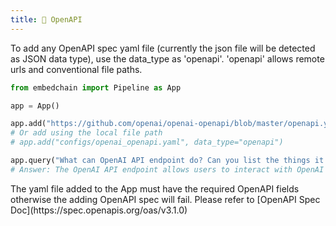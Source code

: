 ```yaml
---
title: 🙌 OpenAPI
---
```


To add any OpenAPI spec yaml file (currently the json file will be detected as JSON data type), use the data_type as 'openapi'. 'openapi' allows remote urls and conventional file paths.

```python
from embedchain import Pipeline as App

app = App()

app.add("https://github.com/openai/openai-openapi/blob/master/openapi.yaml", data_type="openapi")
# Or add using the local file path
# app.add("configs/openai_openapi.yaml", data_type="openapi")

app.query("What can OpenAI API endpoint do? Can you list the things it can learn from?")
# Answer: The OpenAI API endpoint allows users to interact with OpenAI's models and perform various tasks such as generating text, answering questions, summarizing documents, translating languages, and more. The specific capabilities and tasks that the API can learn from may vary depending on the models and features provided by OpenAI. For more detailed information, it is recommended to refer to the OpenAI API documentation at https://platform.openai.com/docs/api-reference.
```

<Note>
The yaml file added to the App must have the required OpenAPI fields otherwise the adding OpenAPI spec will fail. Please refer to [OpenAPI Spec Doc](https://spec.openapis.org/oas/v3.1.0)
</Note>
